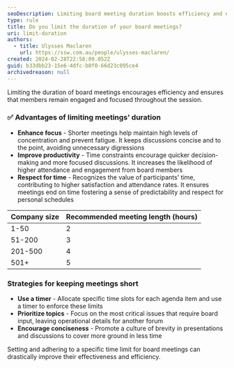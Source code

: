```yaml
---
seoDescription: Limiting board meeting duration boosts efficiency and engagement by keeping discussions concise and focused, respecting participants' time.
type: rule
title: Do you limit the duration of your board meetings?
uri: limit-duration
authors:
  - title: Ulysses Maclaren
    url: https://ssw.com.au/people/ulysses-maclaren/
created: 2024-02-28T22:58:09.052Z
guid: b33dbb23-15e6-4dfc-b0f0-66d23c095ce4
archivedreason: null
---
```


Limiting the duration of board meetings encourages efficiency and ensures that members remain engaged and focused throughout the session.
### ✅ Advantages of limiting meetings' duration

- **Enhance focus** - Shorter meetings help maintain high levels of concentration and prevent fatigue. It keeps discussions concise and to the point, avoiding unnecessary digressions
- **Improve productivity** - Time constraints encourage quicker decision-making and more focused discussions. It increases the likelihood of higher attendance and engagement from board members
- **Respect for time** - Recognizes the value of participants' time, contributing to higher satisfaction and attendance rates. It ensures meetings end on time fostering a sense of predictability and respect for personal schedules

| Company size | Recommended meeting length (hours) |
| ------------ | ---------------------------------- |
| 1-50         | 2                                  |
| 51-200       | 3                                  |
| 201-500      | 4                                  |
| 501+         | 5                                  |

### Strategies for keeping meetings short

- **Use a timer** - Allocate specific time slots for each agenda item and use a timer to enforce these limits
- **Prioritize topics** - Focus on the most critical issues that require board input, leaving operational details for another forum
- **Encourage conciseness** - Promote a culture of brevity in presentations and discussions to cover more ground in less time

Setting and adhering to a specific time limit for board meetings can drastically improve their effectiveness and efficiency.